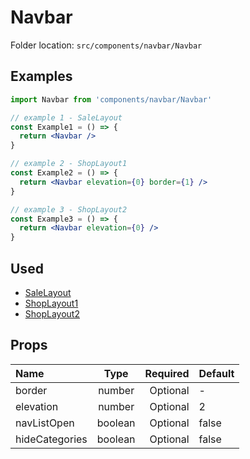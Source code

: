 # Navbar


<Callout>Folder location: `src/components/navbar/Navbar`</Callout>

## Examples

```jsx
import Navbar from 'components/navbar/Navbar'

// example 1 - SaleLayout
const Example1 = () => {
  return <Navbar />
}

// example 2 - ShopLayout1
const Example2 = () => {
  return <Navbar elevation={0} border={1} />
}

// example 3 - ShopLayout2
const Example3 = () => {
  return <Navbar elevation={0} />
}
```

## Used

- [SaleLayout](https://bazaar-doc.netlify.app/layouts/sale-layout)
- [ShopLayout1](https://bazaar-doc.netlify.app/layouts/shop-layout-1)
- [ShopLayout2](https://bazaar-doc.netlify.app/layouts/shop-layout-2)

## Props

| Name           |  Type   | Required | Default |
| :------------- | :-----: | -------: | ------- |
| border         | number  | Optional | -       |
| elevation      | number  | Optional | 2       |
| navListOpen    | boolean | Optional | false   |
| hideCategories | boolean | Optional | false   |
